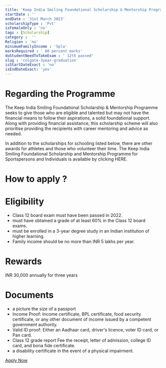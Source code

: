 ```yaml
---
title: 'Keep India Smiling Foundational Scholarship & Mentorship Programme for 3 Year Graduation 2022-23'
startDate : ''
endDate : '31st March 2023'
scholarshipType : 'Pvt'
isFemaleOnly : 'no'
tags : [Scholarship]
category :  ''
Religion : 'no'
minimumFamilyIncome : '5pla'
marksRequired : ' 60 percent marks'
doStudentNeedToTakeExam : ' 12th passed'
slug : 'colgate-3year-graduation'
isStartDateExact : 'no'
isEndDateExact: 'yes'
---
```




# Regarding the Programme

The Keep India Smiling Foundational Scholarship & Mentorship Programme seeks to give those
who are eligible and talented but may not have the financial means to follow their aspirations, a solid foundational support. Along with providing financial assistance, 
this scholarship scheme will also prioritise providing the recipients with career mentoring and advice as needed.

In addition to the scholarships for schooling listed below, there are other awards for athletes and those who volunteer their time. The Keep India Smiling Foundational Scholarship and Mentorship Programme for Sportspersons and Individuals is available by clicking HERE.


# How to apply ?




# Eligibility
 - Class 12 board exam must have been passed in 2022.
 - must have obtained a grade of at least 60% in the Class 12 board exams.
 - must be enrolled in a 3-year degree study in an Indian institution of higher learning.
 - Family income should be no more than INR 5 lakhs per year.

# Rewards
INR 30,000 annually for three years



# Documents
 - a picture the size of a passport
 - Income Proof: Income certificate, BPL certificate, food security certificate, or any other document of income issued by a competent government authority. 
 - Valid ID proof: Either an Aadhaar card, driver's licence, voter ID card, or Pan card.
 - Class 12 grade report Fee the receipt, letter of admission, college ID card, and bona fide certificate.
 - a disability certificate in the event of a physical impairment.



[Apply Now](https://www.colgate.com/en-in/smile-karo-aur-shuru-ho-jao/foundation-scholarship)

